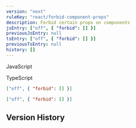 ```yaml
---
version: "next"
ruleKey: "react/forbid-component-props"
description: Forbid certain props on components
jsEntry: ["off", { "forbid": [] }]
previousJsEntry: null
tsEntry: ["off", { "forbid": [] }]
previousTsEntry: null
history: []
---
```


<Tabs defaultValue="js">

<TabsList>
  <TabsTrigger value="js">
    <div className="flex gap-2 items-center">
      <RuleLevelIcon level="off" />
      <p>JavaScript</p>
    </div>
  </TabsTrigger>
  <TabsTrigger value="ts">
    <div className="flex gap-2 items-center">
      <RuleLevelIcon ts level="off" />
      <p>TypeScript</p>
    </div>
  </TabsTrigger>
</TabsList>

<TabsContent value="js">

```json
["off", { "forbid": [] }]
```

</TabsContent>

<TabsContent value="ts">

```json
["off", { "forbid": [] }]
```

</TabsContent>

</Tabs>

## Version History

<RuleHistory ruleKey="react/forbid-component-props" />

